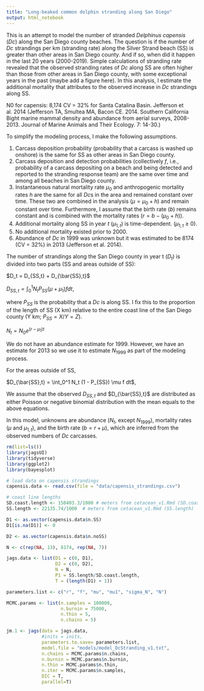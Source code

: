 ```yaml
---
title: "Long-beaked common dolphin stranding along San Diego"
output: html_notebook
---
```


This is an attempt to model the number of stranded *Delphinus capensis* (*Dc*) along the San Diego county beaches. The question is if the number of *Dc* strandings per km (stranding rate) along the Silver Strand beach (SS) is greater than other areas in San Diego county. And if so, when did it happen in the last 20 years (2000-2019). Simple calculations of stranding rate revealed that the observed stranding rates of *Dc* along SS are often higher than those from other areas in San Diego county, with some exceptional years in the past (maybe add a figure here). In this analysis, I estimate the additional mortality that attributes to the observed increase in *Dc* strandings along SS.

N0 for capensis: 8,174 CV = 32% for Santa Catalina Basin. Jefferson et al. 2014 (Jefferson TA, Smultea MA, Bacon CE. 2014. Southern California Bight marine mammal density and abundance from aerial surveys, 2008-2013. Journal of Marine Animals and Their Ecology. 7: 14-30.)

To simplify the modeling process, I make the following assumptions.

1.  Carcass deposition probability (probability that a carcass is washed up onshore) is the same for SS as other areas in San Diego county. 
2.  Carcass deposition and detection probabilities (collectively $f$, i.e., probability of a carcass depositing on a beach and being detected and reported to the stranding response team) are the same over time and among all beaches in San Diego county.
3.  Instantaneous natural mortality rate $\mu_0$ and anthropogenic mortality rates $h$ are the same for all *Dc*s in the area and remained constant over time. These two are combined in the analysis ($\mu = \mu_0 + h$) and remain constant over time. Furthermore, I assume that the birth rate ($b$) remains constant and is combined with the mortality rates ($r = b - (\mu_0 + h)$).
4.  Additional mortality along SS in year $t$ ($\mu_{1,t}$) is time-dependent. ($\mu_{1,t}$ $\ge$ 0).
5.  No additional mortality existed prior to 2000.
6.  Abundance of *Dc* in 1999 was unknown but it was estimated to be 8174 (CV = 32%) in 2013 (Jefferson et al. 2014).

The number of strandings along the San Diego county in year t ($D_t$) is divided into two parts (SS and areas outside of SS): 

$D_t = D_{SS,t} + D_{\bar{SS},t}$

$D_{SS,t} = \int_0^1 N_t P_{SS} (\mu + \mu_1)f dt$,

where $P_{SS}$ is the probability that a *Dc* is along SS. I fix this to the proportion of the length of SS (X km) relative to the entire coast line of the San Diego county (Y km; $P_{SS} = X/Y = Z$).

$N_t = N_0 e^{(r - \mu_1)t}$

We do not have an abundance estimate for 1999. However, we have an estimate for 2013 so we use it to estimate $N_{1999}$ as part of the modeling process. 

For the areas outside of SS, 

$D_{\bar{SS},t} = \int_0^1 N_t (1 - P_{SS}) \mu f dt$,

We assume that the observed $D_{SS,t}$ and $D_{\bar{SS},t}$ are distributed as either Poisson or negative binomial distribution with the mean equals to the above equations.

In this model, unknowns are abundance ($N_t$, except $N_{1999}$), mortality rates ($\mu$ and $\mu_{1,t}$), and the birth rate ($b = r + \mu$), which are inferred from the observed numbers of *Dc* carcasses.

```r
rm(list=ls())
library(jagsUI)
library(tidyverse)
library(ggplot2)
library(bayesplot)

# load data on capensis strandings
capensis.data <- read.csv(file = "data/capensis_strandings.csv")

# coast line lengths
SD.coast.length <- 150403.3/1000 # meters from cetacean_v1.Rmd (SD.coast.no.MB.SDB.length)
SS.length <- 22135.74/1000  # meters from cetacean_v1.Rmd (SS.length)

D1 <- as.vector(capensis.data$n.SS)
D1[is.na(D1)] <- 0

D2 <- as.vector(capensis.data$n.noSS)

N <- c(rep(NA, 13), 8174, rep(NA, 7))

jags.data <- list(D1 = c(0, D1),
                  D2 = c(0, D2),
                  N = N,
                  P1 = SS.length/SD.coast.length,
                  T = (length(D1) + 1))

parameters.list <- c("r", "f", "mu", "mu1", "sigma_N", "N")

MCMC.params <- list(n.samples = 100000,
                    n.burnin = 75000,
                    n.thin = 5,
                    n.chains = 5)

jm.1 <- jags(data = jags.data,
             #inits = inits,
             parameters.to.save= parameters.list,
             model.file = "models/model_DcStranding_v1.txt",
             n.chains = MCMC.params$n.chains,
             n.burnin = MCMC.params$n.burnin,
             n.thin = MCMC.params$n.thin,
             n.iter = MCMC.params$n.samples,
             DIC = T, 
             parallel=T)

```


